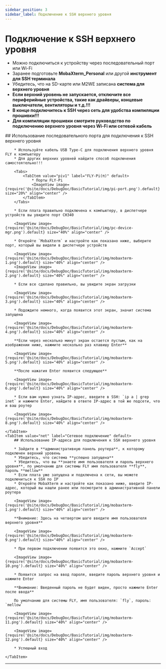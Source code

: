 ```yaml
---
sidebar_position: 3
sidebar_label: Подключение к SSH верхнего уровня
---
```



# Подключение к SSH верхнего уровня

* Можно подключиться к устройству через последовательный порт или Wi-Fi
* Заранее подготовьте **MobaXterm_Personal** или другой **инструмент для SSH терминала**
* Убедитесь, что на SD-карте или M2WE записана **система для верхнего уровня**
* **Если верхний уровень не запускается, отключите все периферийные устройства, такие как драйверы, концевые выключатели, вентиляторы и т.д.!!!**
* **В конце подключитесь к SSH через сеть для удобства компиляции прошивки!!!**
* **Для компиляции прошивки смотрите руководство по подключению верхнего уровня через Wi-Fi или сетевой кабель**

<Tabs>
    <TabItem value="serial" label="Подключение через последовательный порт" default>
        ## Использование последовательного порта для подключения к SSH верхнего уровня

        * Используйте кабель USB Type-C для подключения верхнего уровня FLY к компьютеру
        * Для других верхних уровней найдите способ подключения самостоятельно!!!

        <Tabs>
            <TabItem value="piv1" label="FLY-Pi(π)" default>
                * Порты FLY-Pi
                <ImageView image={require('@site/docs/DebugDoc/BasicTutorial/img/pi-port.png').default} size="20%" align="center" />
            </TabItem>
        </Tabs>

        * Если плата правильно подключена к компьютеру, в диспетчере устройств вы увидите порт CH340

        <ImageView image={require('@site/docs/DebugDoc/BasicTutorial/img/pc-device-mgr.png').default} size="40%" align="center" />

        * Откройте `MobaXterm` и настройте как показано ниже, выберите порт, который вы видели в диспетчере устройств

        <ImageView image={require('@site/docs/DebugDoc/BasicTutorial/img/mobaxterm-1.png').default} size="40%" align="center" />
        <ImageView image={require('@site/docs/DebugDoc/BasicTutorial/img/mobaxterm-2.png').default} size="40%" align="center" />

        * Если все сделано правильно, вы увидите экран загрузки

        <ImageView image={require('@site/docs/DebugDoc/BasicTutorial/img/mobaxterm-3.png').default} size="40%" align="center" />

        * Подождите немного, когда появится этот экран, значит система запущена

        <ImageView image={require('@site/docs/DebugDoc/BasicTutorial/img/mobaxterm-4.png').default} size="40%" align="center" />

        **Если через несколько минут экран остается пустым, как на изображении ниже, нажмите несколько раз клавишу Enter**

        <ImageView image={require('@site/docs/DebugDoc/BasicTutorial/img/mobaxterm-5.png').default} size="40%" align="center" />

        **После нажатия Enter появится следующее**

        <ImageView image={require('@site/docs/DebugDoc/BasicTutorial/img/mobaxterm-6.png').default} size="40%" align="center" />

        * Если вам нужно узнать IP-адрес, введите в SSH: `ip a | grep inet` и нажмите Enter, найдите в ответе IP-адрес в той же подсети, что и ваш роутер

        <ImageView image={require('@site/docs/DebugDoc/BasicTutorial/img/mobaxterm-8.png').default} size="40%" align="center" />

    </TabItem>
    <TabItem value="net" label="Сетевое подключение" default>
        ## Использование IP-адреса для подключения к SSH верхнего уровня

        * Зайдите в **административную панель роутера**, к которому подключен верхний уровень
        * Убедитесь, что система **успешно запущена**
        * Убедитесь, что вы **знаете имя пользователя и пароль верхнего уровня**, по умолчанию для системы FLY имя пользователя **fly**, пароль **mellow**
        * Если плата уже запущена и подключена к сети, вы можете подключиться к SSH по IP
        * Откройте MobaXterm и настройте как показано ниже, введите IP-адрес, который вы нашли ранее или посмотрите в административной панели роутера

        <ImageView image={require('@site/docs/DebugDoc/BasicTutorial/img/mobaxterm-1.png').default} size="40%" align="center" />

        **Внимание: Здесь на четвертом шаге введите имя пользователя верхнего уровня**

        <ImageView image={require('@site/docs/DebugDoc/BasicTutorial/img/mobaxterm-9.png').default} size="40%" align="center" />

        * При первом подключении появится это окно, нажмите `Accept`

        <ImageView image={require('@site/docs/DebugDoc/BasicTutorial/img/mobaxterm-10.png').default} size="40%" align="center" />

        * Появится запрос на ввод пароля, введите пароль верхнего уровня и нажмите Enter

        **Внимание: Введенный пароль не будет виден, просто нажмите Enter после ввода**

        По умолчанию для системы FLY, имя пользователя: `fly`, пароль: `mellow`

        <ImageView image={require('@site/docs/DebugDoc/BasicTutorial/img/mobaxterm-11.png').default} size="40%" align="center" />

        <ImageView image={require('@site/docs/DebugDoc/BasicTutorial/img/mobaxterm-12.png').default} size="40%" align="center" />

        * Успешный вход

    </TabItem>
</Tabs>

----